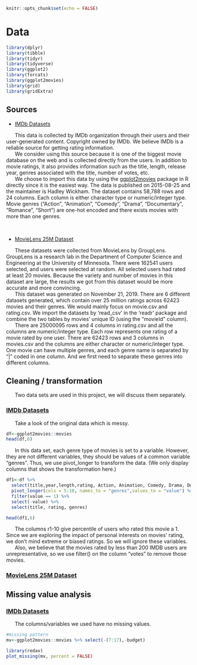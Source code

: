 ```r
knitr::opts_chunk$set(echo = FALSE)
```
# Data 

```r
library(dplyr)
library(tibble)
library(tidyr)
library(tidyverse)
library(ggplot2)
library(forcats)
library(ggplot2movies)
library(grid)
library(gridExtra)

```

## Sources

* [IMDb Datasets](https://www.imdb.com/interfaces/)   

|       This data is collected by IMDb organization through their users and their user-generated content. Copyright owned by IMDb. We believe IMDb is a reliable source for getting rating information.

|       We consider using this source because it is one of the biggest movie database on the web and is collected directly from the users. In addition to movie ratings, it also provides information such as the title, length, release year, genres associated with the title, number of votes, etc. 

|       We choose to import this data by using the [ggplot2movies](https://cran.r-project.org/web/packages/ggplot2movies/index.html) package in R directly since it is the easiest way. The data is published on 2015-08-25 and the maintainer is Hadley Wickham. The dataset contains 58,788 rows and 24 columns. Each column is either character type or numeric/integer type. Movie genres ("Action", "Animation", "Comedy", "Drama", "Documentary", "Romance", "Short") are one-hot encoded and there exists movies with more than one genres. 

<br/>

* [MovieLens 25M Dataset](https://grouplens.org/datasets/movielens/)

|       These datasets were collected from MovieLens by GroupLens. GroupLens is a research lab in the Department of Computer Science and Engineering at the University of Minnesota. There were 162541 users selected, and users were selected at random. All selected users had rated at least 20 movies. Because the variety and number of movies in this dataset are large, the results we got from this dataset would be more accurate and more convincing. 

|       This dataset was generated on November 21, 2019. There are 6 different datasets generated, which contain over 25 million ratings across 62423 movies and their genres. We would mainly focus on movie.csv and rating.csv. We import the datasets by ‘read_csv’ in the ‘readr’ package and combine the two tables by movies’ unique ID (using the “movieId” column). 

|       There are 25000095 rows and 4 columns in rating.csv and all the columns are numeric/integer type. Each row represents one rating of a movie rated by one user. There are 62423 rows and 3 columns in movies.csv and the columns are either character or numeric/integer type. One movie can have multiple genres, and each genre name is separated by "|" coded in one column. And we first need to separate these genres into different columns. 



## Cleaning / transformation

|       Two data sets are used in this project, we will discuss them separately.

### [IMDb Datasets](https://www.imdb.com/interfaces/)    

|       Take a look of the original data which is messy.

```r
df<-ggplot2movies::movies 
head(df,6)
```

|       In this data set, each genre type of movies is set to a variable. However, they are not different variables, they should be values of a common variable "genres". Thus, we use pivot_longer to transform the data. (We only display columns that shows the transformation here.)

```r
df1<-df %>%
  select(title,year,length,rating, Action, Animation, Comedy, Drama, Documentary, Romance) %>%
  pivot_longer(cols = 5:10, names_to = "genres",values_to = "value") %>%
  filter(value == 1) %>%
  select(-value) %>%
  select(title, rating, genres)

head(df1,6) 
```

|       The columns r1-10 give percentile of users who rated this movie a 1. Since we are exploring the impact of personal interests on movies' rating, we don't mind extreme or biased ratings. So we will ignore these variables.

|       Also, we believe that the movies rated by less than 200 IMDB users are unrepresentative, so we use filter() on the column "votes" to remove those movies.


### [MovieLens 25M Dataset](https://grouplens.org/datasets/movielens/)

## Missing value analysis

### [IMDb Datasets](https://www.imdb.com/interfaces/)  

|       The columns/variables we used have no missing values.

```r
#missing pattern
mv<-ggplot2movies::movies %>% select(-(7:17),-budget)

library(redav)
plot_missing(mv, percent = FALSE)

```
